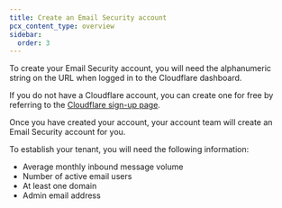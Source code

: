 ```yaml
---
title: Create an Email Security account
pcx_content_type: overview
sidebar:
  order: 3
---
```


To create your Email Security account, you will need the alphanumeric string on the URL when logged in to the Cloudflare dashboard.

If you do not have a Cloudflare account, you can create one for free by referring to the [Cloudflare sign-up page](https://dash.cloudflare.com/sign-up).

Once you have created your account, your account team will create an Email Security account for you. 

To establish your tenant, you will need the following information:

- Average monthly inbound message volume
- Number of active email users
- At least one domain
- Admin email address